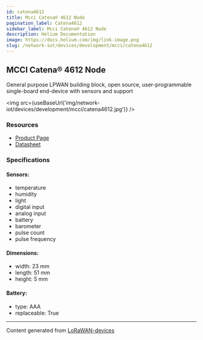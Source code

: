 ```yaml
---
id: catena4612
title: Mcci Catena® 4612 Node
pagination_label: Catena4612
sidebar_label: Mcci Catena® 4612 Node
description: Helium Documentation
image: https://docs.helium.com/img/link-image.png
slug: /network-iot/devices/development/mcci/catena4612
---
```



<LegacyContentBanner />

## MCCI Catena® 4612 Node

General purpose LPWAN building block, open source, user-programmable single-board end-device with
sensors and support

<img src={useBaseUrl('img/network-iot/devices/development/mcci/catena4612.jpg')} />

### Resources

- [Product Page](https://mcci.io/catena4612)
- [Datasheet](https://cdn.shopify.com/s/files/1/0873/5104/files/971001048c__Catena-4612-Datasheet.pdf?v=1610856170)

### Specifications

#### Sensors:

- temperature
- humidity
- light
- digital input
- analog input
- battery
- barometer
- pulse count
- pulse frequency

#### Dimensions:

- width: 23 mm
- length: 51 mm
- height: 5 mm

#### Battery:

- type: AAA
- replaceable: True

---

Content generated from [LoRaWAN-devices](https://github.com/TheThingsNetwork/lorawan-devices)
